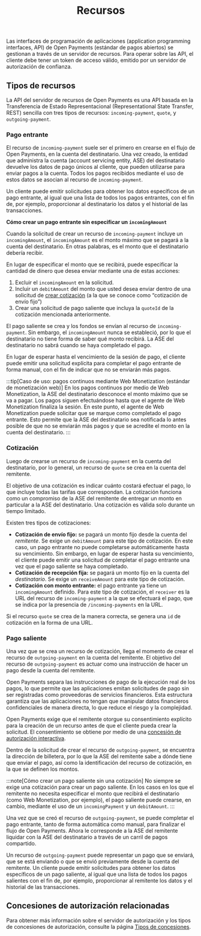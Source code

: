 ﻿---
title: Recursos
parent: Concepts
tableOfContents:
  maxHeadingLevel: 4
---


Las interfaces de programación de aplicaciones (application programming interfaces, API) de Open Payments (estándar de pagos abiertos) se gestionan a través de un servidor de recursos. Para operar sobre las API, el cliente debe tener un token de acceso válido, emitido por un servidor de autorización de confianza.

## Tipos de recursos

La API del servidor de recursos de Open Payments es una API basada en la Transferencia de Estado Representacional (Representational State Transfer, REST) sencilla con tres tipos de recursos: `incoming-payment`, `quote`, y `outgoing-payment`.

### Pago entrante

El recurso de `incoming-payment` suele ser el primero en crearse en el flujo de Open Payments, en la cuenta del destinatario. Una vez creado, la entidad que administra la cuenta (account servicing entity, ASE) del destinatario devuelve los datos de pago únicos al cliente, que pueden utilizarse para enviar pagos a la cuenta. Todos los pagos recibidos mediante el uso de estos datos se asocian al recurso de `incoming-payment`.

Un cliente puede emitir solicitudes para obtener los datos específicos de un pago entrante, al igual que una lista de todos los pagos entrantes, con el fin de, por ejemplo, proporcionar al destinatario los datos y el historial de las transacciones.

**Cómo crear un pago entrante sin especificar un `incomingAmount`**

Cuando la solicitud de crear un recurso de `incoming-payment` incluye un `incomingAmount`, el `incomingAmount` es el monto máximo que se pagará a la cuenta del destinatario. En otras palabras, es el monto que el destinatario debería recibir.

En lugar de especificar el monto que se recibirá, puede especificar la cantidad de dinero que desea enviar mediante una de estas acciones:

1. Excluir el `incomingAmount` en la solicitud.
2. Incluir un `debitAmount` del monto que usted desea enviar dentro de una solicitud de [crear cotización](#cotización) (a la que se conoce como “cotización de envío fijo”)
3. Crear una solicitud de pago saliente que incluya la `quoteId` de la cotización mencionada anteriormente.

El pago saliente se crea y los fondos se envían al recurso de `incoming-payment`. Sin embargo, el `incomingAmount` nunca se estableció, por lo que el destinatario no tiene forma de saber qué monto recibirá. La ASE del destinatario no sabrá cuando se haya completado el pago.

En lugar de esperar hasta el vencimiento de la sesión de pago, el cliente puede emitir una solicitud explícita para <LinkOut href='/es/apis/resource-server/operations/complete-incoming-payment'>completar el pago entrante</LinkOut> de forma manual, con el fin de indicar que no se enviarán más pagos.

:::tip[Caso de uso: pagos continuos mediante Web Monetization (estándar de monetización web)]
En los pagos continuos por medio de Web Monetization, la ASE del destinatario desconoce el monto máximo que se va a pagar. Los pagos siguen efectuándose hasta que el agente de Web Monetization finaliza la sesión. En este punto, el agente de Web Monetization puede solicitar que se marque como completado el pago entrante. Esto permite que la ASE del destinatario sea notificada lo antes posible de que no se enviarán más pagos y que se acredite el monto en la cuenta del destinatario.
:::

### Cotización

Luego de crearse un recurso de `incoming-payment` en la cuenta del destinatario, por lo general, un recurso de `quote` se crea en la cuenta del remitente.

El objetivo de una cotización es indicar cuánto costará efectuar el pago, lo que incluye todas las tarifas que correspondan. La cotización funciona como un compromiso de la ASE del remitente de entregar un monto en particular a la ASE del destinatario. Una cotización es válida solo durante un tiempo limitado.

Existen tres tipos de cotizaciones:

- **Cotización de envío fijo:** se pagará un monto fijo desde la cuenta del _remitente_. Se exige un `debitAmount` para este tipo de cotización. En este caso, un pago entrante no puede completarse automáticamente hasta su vencimiento. Sin embargo, en lugar de esperar hasta su vencimiento, el cliente puede emitir una <LinkOut href='/es/apis/resource-server/operations/complete-incoming-payment'>solicitud de completar el pago entrante</LinkOut> una vez que el pago saliente se haya completado.
- **Cotización de recepción fija:** se pagará un monto fijo en la cuenta del _destinatario_. Se exige un `receiveAmount` para este tipo de cotización.
- **Cotización con monto entrante:** el pago entrante ya tiene un `incomingAmount` definido. Para este tipo de cotización, el `receiver` es la URL del recurso de `incoming-payment` a la que se efectuará el pago, que se indica por la presencia de `/incoming-payments` en la URL.

Si el recurso `quote` se crea de la manera correcta, se genera una `id` de cotización en la forma de una URL.

### Pago saliente

Una vez que se crea un recurso de cotización, llega el momento de crear el recurso de `outgoing-payment` en la cuenta del remitente. El objetivo del recurso de `outgoing-payment` es actuar como una instrucción de hacer un pago desde la cuenta del remitente.

Open Payments separa las instrucciones de pago de la ejecución real de los pagos, lo que permite que las aplicaciones emitan solicitudes de pago sin ser registradas como proveedoras de servicios financieros. Esta estructura garantiza que las aplicaciones no tengan que manipular datos financieros confidenciales de manera directa, lo que reduce el riesgo y la complejidad.

Open Payments exige que el remitente otorgue su consentimiento explícito para la creación de un recurso antes de que el cliente pueda crear la solicitud. El consentimiento se obtiene por medio de una [concesión de autorización interactiva](/es/concepts/auth/#pago-saliente).

Dentro de la solicitud de crear el recurso de `outgoing-payment`, se encuentra la dirección de billetera, por lo que la ASE del remitente sabe a dónde tiene que enviar el pago, así como la identificación del recurso de cotización, en la que se definen los montos.

:::note[Cómo crear un pago saliente sin una cotización]
No siempre se exige una cotización para crear un pago saliente. En los casos en los que el remitente no necesita especificar el monto que recibirá el destinatario (como <LinkOut href='https://webmonetization.org'>Web Monetization</LinkOut>, por ejemplo), el pago saliente puede crearse, en cambio, mediante el uso de un `incomingPayment` y un `debitAmount`.
:::

Una vez que se creó el recurso de `outgoing-payment`, se puede completar el pago entrante, tanto de forma automática como manual, para finalizar el flujo de Open Payments. Ahora le corresponde a la ASE del remitente liquidar con la ASE del destinatario a través de un carril de pagos compartido.

Un recurso de `outgoing-payment` puede representar un pago que se enviará, que se está enviando o que se envió previamente desde la cuenta del remitente. Un cliente puede emitir solicitudes para obtener los datos específicos de un pago saliente, al igual que una lista de todos los pagos salientes con el fin de, por ejemplo, proporcionar al remitente los datos y el historial de las transacciones.

## Concesiones de autorización relacionadas

Para obtener más información sobre el servidor de autorización y los tipos de concesiones de autorización, consulte la página [Tipos de concesiones](/es/concepts/auth/#tipos-de-concesiones).
